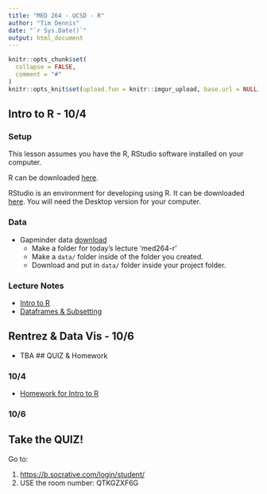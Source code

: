 ```yaml
---
title: "MED 264 - UCSD - R"
author: "Tim Dennis"
date: "`r Sys.Date()`"
output: html_document
---
```


```r
knitr::opts_chunk$set(
  collapse = FALSE,
  comment = "#"
)
knitr::opts_knit$set(upload.fun = knitr::imgur_upload, base.url = NULL)  

```

## Intro to R - 10/4
### Setup

This lesson assumes you have the R, RStudio software installed on your computer.

R can be downloaded [here](https://cran.r-project.org/mirrors.html).

RStudio is an environment for developing using R.
It can be downloaded [here](https://www.rstudio.com/products/rstudio/download/).
You will need the Desktop version for your computer.

### Data 

* Gapminder data [download](gapminder-FiveYearData.csv)
  * Make a folder for today's lecture 'med264-r'
  * Make a `data/` folder inside of the folder you created.
  * Download and put in `data/` folder inside your project folder. 
  

### Lecture Notes 

* [Intro to R](r-intro.html)
* [Dataframes & Subsetting](data-frame-subsetting.html)


## Rentrez & Data Vis - 10/6

* TBA
<!--
* Demo of <https://cran.r-project.org/web/packages/rentrez/index.html>
* Uses <a href="http://www.ncbi.nlm.nih.gov/books/NBK25500/">EUtils API</a>
* For hands on activity install R, RStudio, &amp; rentrez <a href="installr.html">Install</a>
* Examples adapted from the GitHub rentrez tutorial &lt; https://github.com/ropensci/rentrez&gt;
-->
## QUIZ & Homework

### 10/4 

* [Homework for Intro to R](homework-into-r.html)
  
### 10/6 
## Take the QUIZ! 

Go to: 

1. <https://b.socrative.com/login/student/>
2. USE the room number: QTKGZXF6G

<!--
Find an article to use for entrez_search() - you need the DOI
Use entrez_link() to link to databases in ncbi
Print out what databases are linked
Use entrez_fetch() to retreive you db, try 'fasta' format or use ?entrez_fetch to see what other formats work.
Print out the returned object cat() prints a concatenated object, substr will grab a slice of the character returned.
-->
